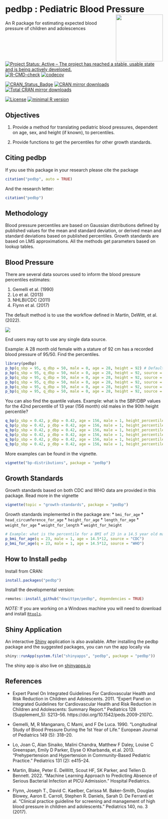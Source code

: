 # pedbp : Pediatric Blood Pressure <img src="man/figures/pedbplogo.png" align="right" width="150px" height="150px"/>
An R package for estimating expected blood pressure of children and adolescences

[![Project Status: Active – The project has reached a stable, usable state and is being actively developed.](https://www.repostatus.org/badges/latest/active.svg)](https://www.repostatus.org/#active)
[![R-CMD-check](https://github.com/dewittpe/pedbp/actions/workflows/R-CMD-check.yaml/badge.svg)](https://github.com/dewittpe/pedbp/actions/workflows/R-CMD-check.yaml)
[![codecov](https://codecov.io/gh/dewittpe/pedbp/branch/main/graph/badge.svg?token=DYiVkUwKrP)](https://app.codecov.io/gh/dewittpe/pedbp)

[![CRAN_Status_Badge](http://www.r-pkg.org/badges/version/pedbp)](https://cran.r-project.org/package=pedbp)
[![CRAN mirror downloads](http://cranlogs.r-pkg.org/badges/pedbp)](https://www.r-pkg.org/pkg/pedbp)
[![Total CRAN mirror downloads](http://cranlogs.r-pkg.org/badges/grand-total/pedbp)](https://www.r-pkg.org/pkg/pedbp)

[![License](https://img.shields.io/badge/licence-GPL--2-blue.svg)](https://www.gnu.org/licenses/old-licenses/gpl-2.0.html)
[![minimal R version](https://img.shields.io/badge/R%3E%3D-3.5.0-6666ff.svg)](https://cran.r-project.org/)

## Objectives

1. Provide a method for translating pediatric blood pressures, dependent on age,
   sex, and height (if known), to percentiles.

2. Provide functions to get the percentiles for other growth standards.

## Citing pedbp

If you use this package in your research please cite the package
```r
citation("pedbp", auto = TRUE)
```

And the research letter:

```r
citation("pedbp")
```

## Methodology

Blood pressure percentiles are based on Gaussian distributions defined by published
values for the mean and standard deviation, or derived mean and standard
deviations based on published percentiles.  Growth standards are based on LMS
approximations.  All the methods get parameters based on lookup tables.

## Blood Pressure
There are several data sources used to inform the blood pressure percentiles
estimates:

1. Gemelli et al. (1990)
2. Lo et al. (2013)
3. NHLBI/CDC (2011)
4. Flynn et al. (2017)

The default method is to use the workflow defined in Martin, DeWitt, et al.
(2022).

![](man/figures/flowchart.png)

End users may opt to use any single data source.

Example: A 28 month old female with a stature of 92 cm has a recorded blood
pressure of 95/50.  Find the percentiles.
```r
library(pedbp)
p_bp(q_sbp = 95, q_dbp = 50, male = 0, age = 28, height = 92) # Default
p_bp(q_sbp = 95, q_dbp = 50, male = 0, age = 28, height = 92, source = "martin2022")  # Default
p_bp(q_sbp = 95, q_dbp = 50, male = 0, age = 28, height = 92, source = "gemelli1990")
p_bp(q_sbp = 95, q_dbp = 50, male = 0, age = 28, height = 92, source = "lo2013")
p_bp(q_sbp = 95, q_dbp = 50, male = 0, age = 28, height = 92, source = "nhlbi")
p_bp(q_sbp = 95, q_dbp = 50, male = 0, age = 28, height = 92, source = "flynn2017")
```

You can also find the quantile values.  Example: what is the SBP/DBP values for
the 42nd percentile of 13 year (156 month) old males in the 90th height percentile?
```r
q_bp(p_sbp = 0.42, p_dbp = 0.42, age = 156, male = 1, height_percentile = 0.90)
q_bp(p_sbp = 0.42, p_dbp = 0.42, age = 156, male = 1, height_percentile = 0.90, source = "martin2022")
q_bp(p_sbp = 0.42, p_dbp = 0.42, age = 156, male = 1, height_percentile = 0.90, source = "gemelli1990")
q_bp(p_sbp = 0.42, p_dbp = 0.42, age = 156, male = 1, height_percentile = 0.90, source = "lo2013")
q_bp(p_sbp = 0.42, p_dbp = 0.42, age = 156, male = 1, height_percentile = 0.90, source = "nhlbi")
q_bp(p_sbp = 0.42, p_dbp = 0.42, age = 156, male = 1, height_percentile = 0.90, source = "flynn2017")
```

More examples can be found in the vignette.
```r
vignette("bp-distributions", package = "pedbp")
```

## Growth Standards

Growth standards based on both CDC and WHO data are provided in this package.
Read more in the vignette
```r
vignette(topic = "growth-standards", package = "pedbp")
```

Growth standards implemented in the package are:
* `bmi_for_age`
* `head_circumference_for_age`
* `height_for_age`
* `length_for_age`
* `weight_for_age`
* `weight_for_length`
* `weight_for_height`

```r
# Example: what is the percentile for a BMI of 23 in a 14.5 year old male?
p_bmi_for_age(q = 23, male = 1, age = 14.5*12, source = "CDC")
p_bmi_for_age(q = 23, male = 1, age = 14.5*12, source = "WHO")
```

## How to Install `pedbp`

Install from CRAN:

```r
install.packages("pedbp")
```

Install the developmental version:
```r
remotes::install_github("dewittpe/pedbp", dependencies = TRUE)
```

*NOTE:* If you are working on a Windows machine you will need to download and
install [`Rtools`](https://cran.r-project.org/bin/windows/Rtools/).

## Shiny Application

An interactive [Shiny](https://shiny.posit.co/) application is also available.
After installing the pedbp package and the suggested
packages, you can run the app locally via

```r
shiny::runApp(system.file("shinyapps", "pedbp", package = "pedbp"))
```

The shiny app is also live on [shinyapps.io](https://dewittpe.shinyapps.io/pedbp/)

## References

* Expert Panel On Integrated Guidelines For Cardiovascular Health and Risk Reduction in Children and Adolescents. 2011. “Expert Panel on Integrated Guidelines for Cardiovascular Health and Risk Reduction in Children and Adolescents: Summary Report.” Pediatrics 128 (Supplement_5): S213–56. https://doi.org/10.1542/peds.2009-2107C.

* Gemelli, M, R Manganaro, C Mami, and F De Luca. 1990. “Longitudinal Study of Blood Pressure During the 1st Year of Life.” European Journal of Pediatrics 149 (5): 318–20.

* Lo, Joan C, Alan Sinaiko, Malini Chandra, Matthew F Daley, Louise C Greenspan, Emily D Parker, Elyse O Kharbanda, et.al. 2013. “Prehypertension and Hypertension in Community-Based Pediatric Practice.” Pediatrics 131 (2): e415–24.

* Martin, Blake, Peter E. DeWitt, Scout HF, SK Parker, and Tellen D. Bennett. 2022. “Machine Learning Approach to Predicting Absence of Serious Bacterial Infection at PICU Admission.” Hospital Pediatrics.

* Flynn, Joseph T., David C. Kaelber, Carissa M. Baker-Smith, Douglas Blowey, Aaron E. Carroll, Stephen R. Daniels, Sarah D. De Ferranti et al. "Clinical practice guideline for screening and management of high blood pressure in children and adolescents." Pediatrics 140, no. 3 (2017).
